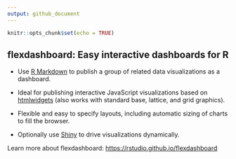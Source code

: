 ```yaml
---
output: github_document
---
```


```r
knitr::opts_chunk$set(echo = TRUE)
```

## flexdashboard: Easy interactive dashboards for R

* Use [R Markdown](http://rmarkdown.rstudio.com) to publish a group of related data visualizations as a dashboard.

* Ideal for publishing interactive JavaScript visualizations based on [htmlwidgets](http://www.htmlwidgets.org) (also works with standard base, lattice, and grid graphics).

* Flexible and easy to specify layouts, including automatic sizing of charts to fill the browser.

* Optionally use [Shiny](http://shiny.rstudio.com) to drive visualizations dynamically.

Learn more about flexdashboard: <https://rstudio.github.io/flexdashboard>

